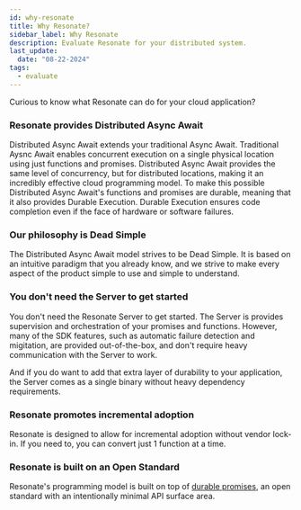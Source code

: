 ```yaml
---
id: why-resonate
title: Why Resonate?
sidebar_label: Why Resonate
description: Evaluate Resonate for your distributed system.
last_update:
  date: "08-22-2024"
tags:
  - evaluate
---
```


Curious to know what Resonate can do for your cloud application?

### Resonate provides Distributed Async Await

Distributed Async Await extends your traditional Async Await.
Traditional Aysnc Await enables concurrent execution on a single physical location using just functions and promises.
Distributed Async Await provides the same level of concurrency, but for distributed locations, making it an incredibly effective cloud programming model.
To make this possible Distributed Async Await's functions and promises are durable, meaning that it also provides Durable Execution.
Durable Execution ensures code completion even if the face of hardware or software failures.

### Our philosophy is Dead Simple

The Distributed Async Await model strives to be Dead Simple.
It is based on an intuitive paradigm that you already know, and we strive to make every aspect of the product simple to use and simple to understand.

### You don't need the Server to get started

You don't need the Resonate Server to get started.
The Server is provides supervision and orchestration of your promises and functions.
However, many of the SDK features, such as automatic failure detection and migitation, are provided out-of-the-box, and don't require heavy communication with the Server to work.

And if you do want to add that extra layer of durability to your application, the Server comes as a single binary without heavy dependency requirements.

### Resonate promotes incremental adoption

Resonate is designed to allow for incremental adoption without vendor lock-in.
If you need to, you can convert just 1 function at a time.

### Resonate is built on an Open Standard

Resonate's programming model is built on top of [durable promises](https://github.com/resonatehq/durable-promise-specification), an open standard with an intentionally minimal API surface area.
